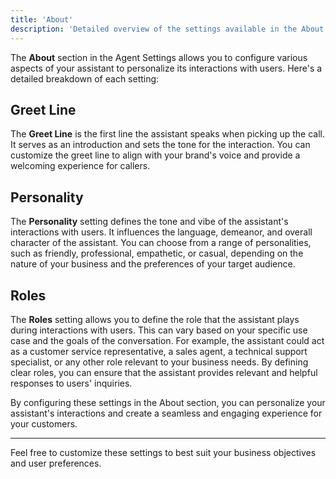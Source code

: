 ```yaml
---
title: 'About'
description: 'Detailed overview of the settings available in the About section of Agent Settings'
---
```


The **About** section in the Agent Settings allows you to configure various aspects of your assistant to personalize its interactions with users. Here's a detailed breakdown of each setting:

## Greet Line

The **Greet Line** is the first line the assistant speaks when picking up the call. It serves as an introduction and sets the tone for the interaction. You can customize the greet line to align with your brand's voice and provide a welcoming experience for callers.

## Personality

The **Personality** setting defines the tone and vibe of the assistant's interactions with users. It influences the language, demeanor, and overall character of the assistant. You can choose from a range of personalities, such as friendly, professional, empathetic, or casual, depending on the nature of your business and the preferences of your target audience.

## Roles

The **Roles** setting allows you to define the role that the assistant plays during interactions with users. This can vary based on your specific use case and the goals of the conversation. For example, the assistant could act as a customer service representative, a sales agent, a technical support specialist, or any other role relevant to your business needs. By defining clear roles, you can ensure that the assistant provides relevant and helpful responses to users' inquiries.

By configuring these settings in the About section, you can personalize your assistant's interactions and create a seamless and engaging experience for your customers.

---

Feel free to customize these settings to best suit your business objectives and user preferences.
